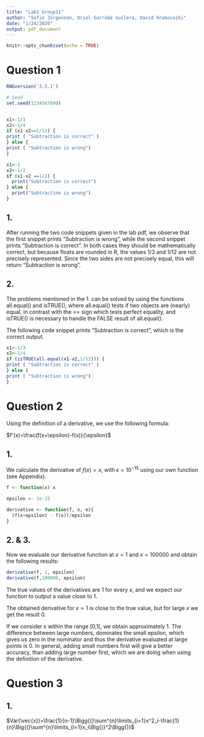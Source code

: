 ```yaml
---
title: "Lab1 Group11"
author: "Sofie Jörgensen, Oriol Garrobé Guilera, David Hrabovszki"
date: "1/24/2020"
output: pdf_document
---
```


```r
knitr::opts_chunk$set(echo = TRUE)
```

# Question 1

```r
RNGversion('3.5.1')

# Seed
set.seed(1234567890)


x1<-1/3
x2<-1/4
if (x1-x2==1/12) {
print ( "Subtraction is correct" )
} else {
print ( "Subtraction is wrong")
}
```

```r
x1<-1
x2<-1/2
if (x1-x2 ==1/2) {
  print("Subtraction is correct")
} else {
  print("Subtractino is wrong")
}
```

## 1.

After running the two code snippets given in the lab pdf, we observe that the first snippet prints "Subtraction is wrong", while the second snippet prints "Subtraction is correct". In both cases they should be mathematically correct, but because floats are rounded in R, the values 1/3 and 1/12 are not precisely represented. Since the two sides are not precisely equal, this will return "Subtraction is wrong".



## 2.

The problems mentioned in the 1. can be solved by using the functions all.equal() and isTRUE(), where all.equal() tests if two objects are (nearly) equal, in contrast with the == sign which tests perfect equality, and isTRUE() is necessary to handle the FALSE result of all.equal().

The following code snippet prints "Subtraction is correct", which is the correct output.
```r
x1<-1/3
x2<-1/4
if (isTRUE(all.equal(x1-x2,1/12))) {
print ( "Subtraction is correct" )
} else {
print ( "Subtraction is wrong")
}
```


# Question 2

Using the definition of a derivative, we use the following formula:

$f'(x)=\frac{f(x+\epsilon)-f(x)}{\epsilon}$


## 1.

We calculate the derivative of $f(x)=x$, with $\epsilon=10^{-15}$ using our own function (see Appendix).

```r
f <- function(x) x

epsilon <- 1e-15

derivative <- function(f, x, e){
  (f(x+epsilon) - f(x))/epsilon
} 


```

## 2. & 3.

Now we evaluate our derivative function at $x=1$ and $x=100000$ and obtain the following results:

```r
derivative(f, 1, epsilon)
derivative(f,100000, epsilon)
```

The true values of the derivatives are 1 for every $x$, and we expect our function to output a value close to 1.

The obtained derivative for $x=1$ is close to the true value, but for large $x$ we get the result 0.

If we consider x within the range [0,1[, we obtain approximately 1. The difference between large numbers, dominates the small epsilon, which gives us zero in the nominator and thus the derivative evaluated at large points is 0. In general, adding small numbers first will give a better accuracy, than adding large number first, which we are doing when using the definition of the derivative.

# Question 3

## 1.

$Var(\vec{x})=\frac{1}{n-1}\Bigg{(}\sum^{n}\limits_{i=1}x^2_i-\frac{1}{n}\Big{(}\sum^{n}\limits_{i=1}x_i\Big{)}^2\Bigg{)}$
